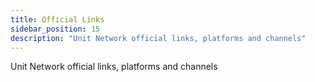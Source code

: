 ```yaml
---
title: Official Links
sidebar_position: 15
description: "Unit Network official links, platforms and channels"
---
```


Unit Network official links, platforms and channels


<GridComponent>
  <GridBox title={"Application"} link={"https://app.unit.network/"} />
  <GridBox title={"Documentation Hub"} link={"https://docs.unit.network/"} />
  <GridBox title={"Twitter"} link={"https://twitter.com/theunitnetwork"} />
  <GridBox title={"Discord"} link={"https://discord.com/invite/unitnetwork"} />
  <GridBox
    title={"LinkedIn"}
    link={"https://www.linkedin.com/company/theunitnetwork/"}
  />
  <GridBox title={"YouTube"} link={"https://www.youtube.com/c/UnitGlobal"} />
  <GridBox
    title={"Instagram"}
    link={"https://www.instagram.com/unit.network/"}
  />
  <GridBox title={"Articles"} link={"https://unitnetwork.medium.com/"} />
  <GridBox
    title={"Facebook"}
    link={"https://www.facebook.com/theunitnetwork"}
  />
</GridComponent>
